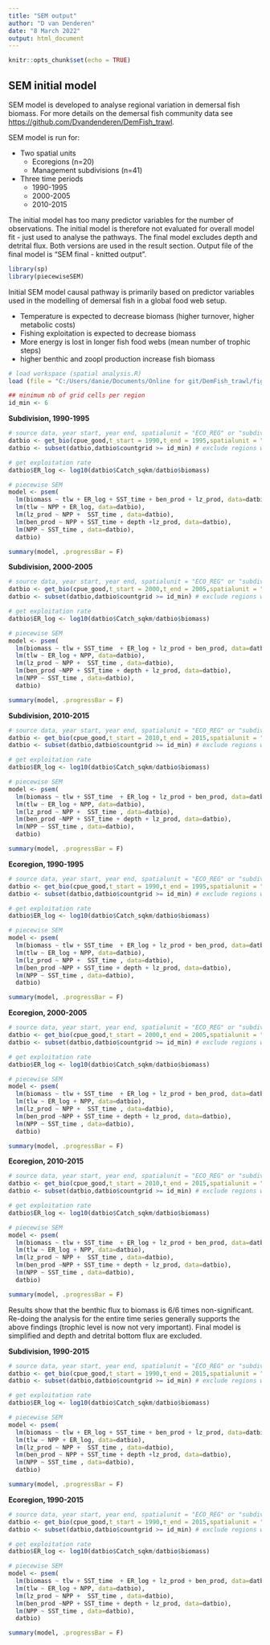 ```yaml
---
title: "SEM output"
author: "D van Denderen"
date: "8 March 2022"
output: html_document
---
```


```r
knitr::opts_chunk$set(echo = TRUE)
```

## SEM initial model

SEM model is developed to analyse regional variation in demersal fish biomass. For more details on the demersal fish community data see <https://github.com/Dvandenderen/DemFish_trawl>.

SEM model is run for:

- Two spatial units
  * Ecoregions (n=20)
  * Management subdivisions (n=41)
  
- Three time periods
  * 1990-1995
  * 2000-2005
  * 2010-2015
  
The initial model has too many predictor variables for the number of observations. The initial model is therefore not evaluated for overall model fit - just used to analyse the pathways. The final model excludes depth and detrital flux. Both versions are used in the result section. Output file of the final model is "SEM final - knitted output". 

```r
library(sp)
library(piecewiseSEM)
```

Initial SEM model causal pathway is primarily based on predictor variables used in the modelling of demersal fish in a global food web setup.

- Temperature is expected to decrease biomass (higher turnover, higher metabolic costs)
- Fishing exploitation is expected to decrease biomass
- More energy is lost in longer fish food webs (mean number of trophic steps)
- higher benthic and zoopl production increase fish biomass
```r
# load workspace (spatial analysis.R)
load (file = "C:/Users/danie/Documents/Online for git/DemFish_trawl/figures/my_work_space_up.RData")

## minimum nb of grid cells per region
id_min <- 6

```

**Subdivision, 1990-1995**

```r
# source data, year start, year end, spatialunit = "ECO_REG" or "subdivision"
datbio <- get_bio(cpue_good,t_start = 1990,t_end = 1995,spatialunit = "subdivision")  
datbio <- subset(datbio,datbio$countgrid >= id_min) # exclude regions with few grid cells

# get exploitation rate
datbio$ER_log <- log10(datbio$Catch_sqkm/datbio$biomass)

# piecewise SEM
model <- psem(
  lm(biomass ~ tlw + ER_log + SST_time + ben_prod + lz_prod, data=datbio),
  lm(tlw ~ NPP + ER_log, data=datbio),
  lm(lz_prod ~ NPP +  SST_time , data=datbio),
  lm(ben_prod ~ NPP + SST_time + depth +lz_prod, data=datbio),
  lm(NPP ~ SST_time , data=datbio),
  datbio)

summary(model, .progressBar = F)

```


**Subdivision, 2000-2005**

```r
# source data, year start, year end, spatialunit = "ECO_REG" or "subdivision"
datbio <- get_bio(cpue_good,t_start = 2000,t_end = 2005,spatialunit = "subdivision")  
datbio <- subset(datbio,datbio$countgrid >= id_min) # exclude regions with few grid cells

# get exploitation rate
datbio$ER_log <- log10(datbio$Catch_sqkm/datbio$biomass)

# piecewise SEM
model <- psem(
  lm(biomass ~ tlw + SST_time  + ER_log + lz_prod + ben_prod, data=datbio),
  lm(tlw ~ ER_log + NPP, data=datbio),
  lm(lz_prod ~ NPP +  SST_time , data=datbio),
  lm(ben_prod ~NPP + SST_time + depth + lz_prod, data=datbio),
  lm(NPP ~ SST_time , data=datbio),
  datbio)

summary(model, .progressBar = F)

```

**Subdivision, 2010-2015**

```r
# source data, year start, year end, spatialunit = "ECO_REG" or "subdivision"
datbio <- get_bio(cpue_good,t_start = 2010,t_end = 2015,spatialunit = "subdivision")  
datbio <- subset(datbio,datbio$countgrid >= id_min) # exclude regions with few grid cells

# get exploitation rate
datbio$ER_log <- log10(datbio$Catch_sqkm/datbio$biomass)

# piecewise SEM
model <- psem(
  lm(biomass ~ tlw + SST_time  + ER_log + lz_prod + ben_prod, data=datbio),
  lm(tlw ~ ER_log + NPP, data=datbio),
  lm(lz_prod ~ NPP +  SST_time , data=datbio),
  lm(ben_prod ~NPP + SST_time + depth + lz_prod, data=datbio),
  lm(NPP ~ SST_time , data=datbio),
  datbio)

summary(model, .progressBar = F)

```

**Ecoregion, 1990-1995**

```r
# source data, year start, year end, spatialunit = "ECO_REG" or "subdivision"
datbio <- get_bio(cpue_good,t_start = 1990,t_end = 1995,spatialunit = "ECO_REG")  
datbio <- subset(datbio,datbio$countgrid >= id_min) # exclude regions with few grid cells

# get exploitation rate
datbio$ER_log <- log10(datbio$Catch_sqkm/datbio$biomass)

# piecewise SEM
model <- psem(
  lm(biomass ~ tlw + SST_time  + ER_log + lz_prod + ben_prod, data=datbio),
  lm(tlw ~ ER_log + NPP, data=datbio),
  lm(lz_prod ~ NPP +  SST_time , data=datbio),
  lm(ben_prod ~NPP + SST_time + depth + lz_prod, data=datbio),
  lm(NPP ~ SST_time , data=datbio),
  datbio)

summary(model, .progressBar = F)

```

**Ecoregion, 2000-2005**

```r
# source data, year start, year end, spatialunit = "ECO_REG" or "subdivision"
datbio <- get_bio(cpue_good,t_start = 2000,t_end = 2005,spatialunit = "ECO_REG")  
datbio <- subset(datbio,datbio$countgrid >= id_min) # exclude regions with few grid cells

# get exploitation rate
datbio$ER_log <- log10(datbio$Catch_sqkm/datbio$biomass)

# piecewise SEM
model <- psem(
  lm(biomass ~ tlw + SST_time  + ER_log + lz_prod + ben_prod, data=datbio),
  lm(tlw ~ ER_log + NPP, data=datbio),
  lm(lz_prod ~ NPP +  SST_time , data=datbio),
  lm(ben_prod ~NPP + SST_time + depth + lz_prod, data=datbio),
  lm(NPP ~ SST_time , data=datbio),
  datbio)

summary(model, .progressBar = F)

```

**Ecoregion, 2010-2015**

```r
# source data, year start, year end, spatialunit = "ECO_REG" or "subdivision"
datbio <- get_bio(cpue_good,t_start = 2010,t_end = 2015,spatialunit = "ECO_REG")  
datbio <- subset(datbio,datbio$countgrid >= id_min) # exclude regions with few grid cells

# get exploitation rate
datbio$ER_log <- log10(datbio$Catch_sqkm/datbio$biomass)

# piecewise SEM
model <- psem(
  lm(biomass ~ tlw + SST_time  + ER_log + lz_prod + ben_prod, data=datbio),
  lm(tlw ~ ER_log + NPP, data=datbio),
  lm(lz_prod ~ NPP +  SST_time , data=datbio),
  lm(ben_prod ~NPP + SST_time + depth + lz_prod, data=datbio),
  lm(NPP ~ SST_time , data=datbio),
  datbio)

summary(model, .progressBar = F)
```

Results show that the benthic flux to biomass is 6/6 times non-significant. Re-doing the analysis for the entire time series generally supports the above findings (trophic level is now not very important). Final model is simplified and  depth and detrital bottom flux are excluded.  

**Subdivision, 1990-2015**

```r
# source data, year start, year end, spatialunit = "ECO_REG" or "subdivision"
datbio <- get_bio(cpue_good,t_start = 1990,t_end = 2015,spatialunit = "subdivision")  
datbio <- subset(datbio,datbio$countgrid >= id_min) # exclude regions with few grid cells

# get exploitation rate
datbio$ER_log <- log10(datbio$Catch_sqkm/datbio$biomass)

# piecewise SEM
model <- psem(
  lm(biomass ~ tlw + ER_log + SST_time + ben_prod + lz_prod, data=datbio),
  lm(tlw ~ NPP + ER_log, data=datbio),
  lm(lz_prod ~ NPP +  SST_time , data=datbio),
  lm(ben_prod ~ NPP + SST_time + depth +lz_prod, data=datbio),
  lm(NPP ~ SST_time , data=datbio),
  datbio)

summary(model, .progressBar = F)

```

**Ecoregion, 1990-2015**

```r
# source data, year start, year end, spatialunit = "ECO_REG" or "subdivision"
datbio <- get_bio(cpue_good,t_start = 1990,t_end = 2015,spatialunit = "ECO_REG")  
datbio <- subset(datbio,datbio$countgrid >= id_min) # exclude regions with few grid cells

# get exploitation rate
datbio$ER_log <- log10(datbio$Catch_sqkm/datbio$biomass)

# piecewise SEM
model <- psem(
  lm(biomass ~ tlw + SST_time  + ER_log + lz_prod + ben_prod, data=datbio),
  lm(tlw ~ ER_log + NPP, data=datbio),
  lm(lz_prod ~ NPP +  SST_time , data=datbio),
  lm(ben_prod ~NPP + SST_time + depth + lz_prod, data=datbio),
  lm(NPP ~ SST_time , data=datbio),
  datbio)

summary(model, .progressBar = F)

```
